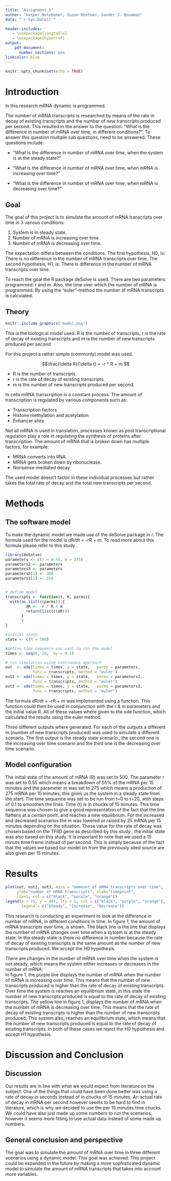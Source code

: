 ```yaml
---
title: "Assignment_1"
author: "Kasper Notebomer, Susan Reefman, Sander J. Bouwman"
date: "`r Sys.Date()`"

header-includes:
   - \usepackage{longtable}
   - \usepackage{hyperref}
output:
    pdf_document:
      number_sections: yes
linkcolor: blue
---
```


```r
knitr::opts_chunk$set(echo = TRUE)
```

# Introduction
In this research mRNA dynamic is programmed.  

The number of mRNA transcripts is researched by means of the rate in decay of existing transcripts and the number of new transcripts produced per second. This resulted in the answer to the question: "What is the difference in number of mRNA over time, in different conditions?". To answer this question multiple sub questions, need to be answered. These questions include: 

- "What is the difference in number of mRNA over time, when the system is at the steady state?" 

- "What is the difference in number of mRNA over time, when mRNA is increasing over time?" 

- "What is the difference in number of mRNA over time, when mRNA is decreasing over time?" 


## Goal

The goal of this project is to simulate the amount of mRNA transcripts over time in 3 various conditions: 

1. System is in steady state. 
2. Number of mRNA is increasing over time. 
3. Number of mRNA is decreasing over time. 

The expectation differs between the conditions. The first hypothesis, H0, is: There is no difference in the number of mRNA transcripts over time. The second hypothesis, H1, is: There is difference in the number of mRNA transcripts over time.  

To reach the goal the R package deSolve is used. There are two parameters programmed: r and m. Also, the time over which the number of mRNA is programmed. By using the “euler”-method the number of mRNA transcripts is calculated.  

## Theory

```r
knitr::include_graphics('model.png')
```

This is the biological model used. R is the number of transcripts, r is the rate of decay of existing transcripts and m is the number of new transcripts produced per second

For this project a rather simple (commonly) model was used.  

$$\frac{\delta R}{\delta t} = -r * R + m $$

* R is the number of transcripts. 
* r is the rate of decay of existing transcripts. 
* m is the number of new transcripts produced per second. 

In cells mRNA transcription is a constant process. The amount of transcription is regulated by various components such as:

* Transcription factors 
* Histone methylation and acetylation 
* Enhancer sites 

Not all mRNA is used in translation, processes known as post transcriptional regulation play a role in regulating the synthesis of proteins after transcription. The amount of mRNA that is broken down has multiple factors, for example: 

* MRNA converts into RNA. 
* MRNA gets broken down by ribonuclease. 
* Nonsense-mediated decay 

The used model doesn’t factor in these individual processes but rather takes the total rate of decay and the total new transcripts per second.  


# Methods

## The software model

To make the dynamic model we made use of the deSolve package in r. The formula used for the model is dR/dt = -rR + m. To read more about this formula please refer to this study \cite{Chen99}.

```r
library(deSolve)
parameters <- c(r = 0.55, m = 275) 
parameters2 <- parameters
parameters3 <- parameters
parameters2[2] <- 300
parameters3[2] <- 250


# define model 
transcripts <- function(t, R, parms){
  with(as.list(c(parms)),{
         dR <- -r * R + m
         return(list(c(dR)))
       }
       )
}

#initial state
state <- c(R = 500)

#define time sequence you want to run the model
times <- seq(0, 20,  by = 0.1)

# run simulation using continuous approach
out  <- ode(times = times, y = state,   parms = parameters, 
            func = transcripts, method = "euler")
out2 <- ode(times = times, y = state,   parms = parameters2, 
            func = transcripts, method = "euler")
out3 <- ode(times = times, y = state,   parms = parameters3, 
            func = transcripts, method = "euler")
```

The formula dR/dt = -rR + m was implemented using a function. This function could then be used in conjunction with the r & m parameters and the initial value R. All of these values where given to the ode function, which calculated the results using the euler method.

Three different outputs where generated. For each of the outputs a different m (number of new transcripts produced) was used to simulate a different scenario. The first output is the steady state scenario., the second one is the increasing over time scenario and the third one is the decreasing over time scenario.

## Model configuration

The initial state of the amount of mRNA (R) was set to 500. The parameter r was set to 0.55 which means a breakdown of 55% of the mRNA per 15 minutes and the parameter m was set to 275 which means a production of 275 mRNA per 15 minutes, this gives us the system in a steady state from the start. The time sequence was set to be run from t=0 to t=20, with steps of 0.1 to smoothen the lines. Time (t) is in chucks of 15 minutes. This time sequence was chosen to give a good representation of the fact that the line flattens at a certain point, and reaches a new equilibrium. For the increased and decreased scenarios the m was lowered or raised by 25 mRNA per 15 minutes depending on the situation. These value for the rate of decay was chosen based on the TFIID gene as described by this study \cite{Timmers18}, the initial state was also based on this study.
It is important to note that we used a 15 minute time frame instead of per second. This is simply because of the fact that the values we based our model on from the previously sited source are also given per 15 minutes.

\begin{longtable}[l]{l|l|l}
\caption{Parameter Values} \\ \hline
\label{param_table}
$\textbf{Parameter}$             &$\textbf{Value}$& $\textbf{Unit}$              \\ \hline
\endhead
$r$       & 0.55   & $decay factor/15min$            \\ \hline
$m$       & 275    & $mRNA/15min$                  \\ \hline
$R$       & 500    & $mRNA$                        \\ \hline
\end{longtable}


# Results

```r
plot(out, out2, out3, main = "ammount of mRNA transcripts over time", 
     ylab="number of mRNA transcripts", xlab="timepoint", 
     lty=1, col = c("black", "purple", "orange"))
legend(x = 15, y = 495, lty = 1, col = c("black", "purple", "orange"), 
       legend = c("Steady", "Increase", "Decrease"))
```

This research is conducting an experiment to look at the difference in number of mRNA, in different conditions in time. In figure 1, the amount of mRNA transcripts over time, is shown. The black line is the line that displays the number of mRNA changes over time when a system is at the steady state. In the steady state is there no difference in number because the rate of decay of existing transcripts is the same amount as the number of new transcripts produced. We accept the H0 hypothesis. 

There are changes in the number of mRNA over time when the system is not steady, which means the system either increases or decreases in the number of mRNA.  
In figure 1, the purple line displays the number of mRNA when the number of mRNA is increasing over time. This means that the number of new transcripts produced is higher than the rate of decay of existing transcripts. Over time the system is reaches an equilibrium state, in this state the number of new transcripts produced is equal to the rate of decay of existing transcripts. 
The yellow line in figure 1, displays the number of mRNA when the number of mRNA is decreasing over time. This means that the rate of decay of existing transcripts is higher than the number of new transcripts produced. This system also, reaches an equilibrium state, which means that the number of new transcripts produced is equal to the rate of decay of existing transcripts. 
In both of these cases we reject the H0 hypothesis and accept H1 hypothesis.  


# Discussion and Conclusion
## Discussion
Our results are in line with what we would expect from literature on the subject. One of the things that could have been done better was using a rate of decay in seconds instead of in chucks of 15 minutes. An actual rate of decay in mRNA per second however seems to be hard to find in literature, which is why we decided to use the per 15 minutes time chucks. We could have also just made up some numbers to run the scenarios, however it seems more fitting to use actual data instead of some made up numbers.

## General conclusion and perspective
The goal was to simulate the amount of mRNA over time in three different scenarios using a dynamic model. This goal was achieved.
This project could be expanded in the future by making a more sophisticated dynamic model to simulate the amount of mRNA transcripts that takes into account more variables.


\begin{thebibliography}{9}

\bibitem{Chen99}
T. Chen, H. L. He and G. M. Church: \textit{MODELING GENE EXPRESSION WITH DIFFERENTIAL EQUATIONS},  Pacific Symposium of Biocomputing, 1999.

\bibitem{Timmers18}
H. T. M. Timmers and L. Tora: \textit{Transcript Buffering: A Balancing Act between mRNA Synthesis and mRNA Degradation}, Molecular Cell, 10-4, 2018.


\end{thebibliography}
